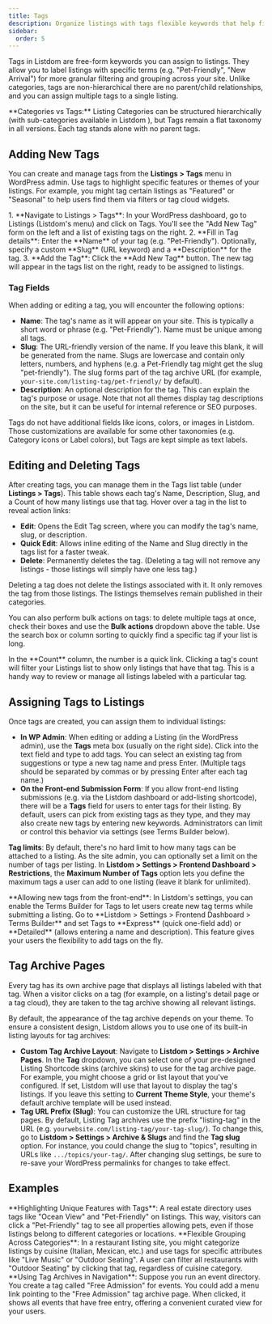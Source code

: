 ```yaml
---
title: Tags
description: Organize listings with tags flexible keywords that help filter and group listings by specific attributes.
sidebar:
  order: 5
---
```



Tags in Listdom are free-form keywords you can assign to listings. They allow you to label listings with specific terms (e.g. "Pet-Friendly", "New Arrival") for more granular filtering and grouping across your site. Unlike categories, tags are non-hierarchical there are no parent/child relationships, and you can assign multiple tags to a single listing.

<Aside type="note">
**Categories vs Tags:** Listing Categories can be structured hierarchically (with sub-categories available in Listdom <Badge text="Pro" />), but Tags remain a flat taxonomy in all versions. Each tag stands alone with no parent tags.
</Aside>

## Adding New Tags

You can create and manage tags from the **Listings > Tags** menu in WordPress admin. Use tags to highlight specific features or themes of your listings. For example, you might tag certain listings as "Featured" or "Seasonal" to help users find them via filters or tag cloud widgets.

<Steps>
1.  **Navigate to Listings > Tags**: In your WordPress dashboard, go to Listings (Listdom's menu) and click on Tags. You'll see the "Add New Tag" form on the left and a list of existing tags on the right.
2.  **Fill in Tag details**: Enter the **Name** of your tag (e.g. "Pet-Friendly"). Optionally, specify a custom **Slug** (URL keyword) and a **Description** for the tag.
3.  **Add the Tag**: Click the **Add New Tag** button. The new tag will appear in the tags list on the right, ready to be assigned to listings.
</Steps>

### Tag Fields

When adding or editing a tag, you will encounter the following options:

-   **Name**: The tag's name as it will appear on your site. This is typically a short word or phrase (e.g. "Pet-Friendly"). Name must be unique among all tags.
-   **Slug**: The URL-friendly version of the name. If you leave this blank, it will be generated from the name. Slugs are lowercase and contain only letters, numbers, and hyphens (e.g. a Pet-Friendly tag might get the slug "pet-friendly"). The slug forms part of the tag archive URL (for example, `your-site.com/listing-tag/pet-friendly/` by default).
-   **Description**: An optional description for the tag. This can explain the tag's purpose or usage. Note that not all themes display tag descriptions on the site, but it can be useful for internal reference or SEO purposes.

<Aside type="note">
Tags do not have additional fields like icons, colors, or images in Listdom. Those customizations are available for some other taxonomies (e.g. Category icons or Label colors), but Tags are kept simple as text labels.
</Aside>

## Editing and Deleting Tags

After creating tags, you can manage them in the Tags list table (under **Listings > Tags**). This table shows each tag's Name, Description, Slug, and a Count of how many listings use that tag. Hover over a tag in the list to reveal action links:

-   **Edit**: Opens the Edit Tag screen, where you can modify the tag's name, slug, or description.
-   **Quick Edit**: Allows inline editing of the Name and Slug directly in the tags list for a faster tweak.
-   **Delete**: Permanently deletes the tag. (Deleting a tag will not remove any listings - those listings will simply have one less tag.)

<Aside type="caution">
Deleting a tag does not delete the listings associated with it. It only removes the tag from those listings. The listings themselves remain published in their categories.
</Aside>

You can also perform bulk actions on tags: to delete multiple tags at once, check their boxes and use the **Bulk actions** dropdown above the table. Use the search box or column sorting to quickly find a specific tag if your list is long.

<Aside type="tip">
In the **Count** column, the number is a quick link. Clicking a tag's count will filter your Listings list to show only listings that have that tag. This is a handy way to review or manage all listings labeled with a particular tag.
</Aside>

## Assigning Tags to Listings

Once tags are created, you can assign them to individual listings:

-   **In WP Admin**: When editing or adding a Listing (in the WordPress admin), use the **Tags** meta box (usually on the right side). Click into the text field and type to add tags. You can select an existing tag from suggestions or type a new tag name and press Enter. (Multiple tags should be separated by commas or by pressing Enter after each tag name.)
-   **On the Front-end Submission Form**: If you allow front-end listing submissions (e.g. via the Listdom dashboard or add-listing shortcode), there will be a **Tags** field for users to enter tags for their listing. By default, users can pick from existing tags as they type, and they may also create new tags by entering new keywords. Administrators can limit or control this behavior via settings (see Terms Builder below).

**Tag limits**: By default, there's no hard limit to how many tags can be attached to a listing. As the site admin, you can optionally set a limit on the number of tags per listing. In **Listdom > Settings > Frontend Dashboard > Restrictions**, the **Maximum Number of Tags** option lets you define the maximum tags a user can add to one listing (leave it blank for unlimited).

<Aside type="note">
**Allowing new tags from the front-end**: In Listdom's settings, you can enable the Terms Builder for Tags to let users create new tag terms while submitting a listing. Go to **Listdom > Settings > Frontend Dashboard > Terms Builder** and set Tags to **Express** (quick one-field add) or **Detailed** (allows entering a name and description). This feature gives your users the flexibility to add tags on the fly.
</Aside>

## Tag Archive Pages

Every tag has its own archive page that displays all listings labeled with that tag. When a visitor clicks on a tag (for example, on a listing's detail page or a tag cloud), they are taken to the tag archive showing all relevant listings.

By default, the appearance of the tag archive depends on your theme. To ensure a consistent design, Listdom allows you to use one of its built-in listing layouts for tag archives:

-   **Custom Tag Archive Layout**: Navigate to **Listdom > Settings > Archive Pages**. In the **Tag** dropdown, you can select one of your pre-designed Listing Shortcode skins (archive skins) to use for the tag archive page. For example, you might choose a grid or list layout that you've configured. If set, Listdom will use that layout to display the tag's listings. If you leave this setting to **Current Theme Style**, your theme's default archive template will be used instead.
-   **Tag URL Prefix (Slug)**: You can customize the URL structure for tag pages. By default, Listing Tag archives use the prefix "listing-tag" in the URL (e.g. `yourwebsite.com/listing-tag/your-tag-slug/`). To change this, go to **Listdom > Settings > Archive & Slugs** and find the **Tag slug** option. For instance, you could change the slug to "topics", resulting in URLs like `.../topics/your-tag/`. After changing slug settings, be sure to re-save your WordPress permalinks for changes to take effect.

## Examples

<CardGrid>
    <Card>
        **Highlighting Unique Features with Tags**: A real estate directory uses tags like "Ocean View" and "Pet-Friendly" on listings. This way, visitors can click a "Pet-Friendly" tag to see all properties allowing pets, even if those listings belong to different categories or locations.
    </Card>
    <Card>
        **Flexible Grouping Across Categories**: In a restaurant listing site, you might categorize listings by cuisine (Italian, Mexican, etc.) and use tags for specific attributes like "Live Music" or "Outdoor Seating". A user can filter all restaurants with "Outdoor Seating" by clicking that tag, regardless of cuisine category.
    </Card>
    <Card>
        **Using Tag Archives in Navigation**: Suppose you run an event directory. You create a tag called "Free Admission" for events. You could add a menu link pointing to the "Free Admission" tag archive page. When clicked, it shows all events that have free entry, offering a convenient curated view for your users.
    </Card>
</CardGrid>
